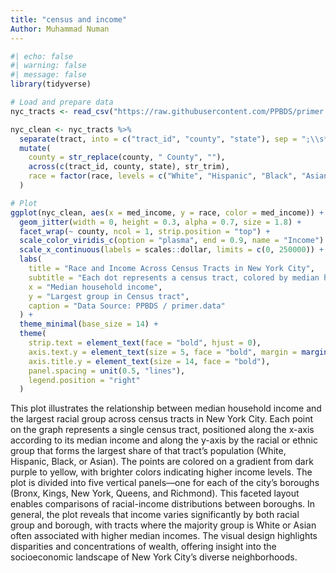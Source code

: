 ```yaml
---
title: "census and income"
Author: Muhammad Numan
---
```


```r
#| echo: false
#| warning: false
#| message: false
library(tidyverse)

# Load and prepare data
nyc_tracts <- read_csv("https://raw.githubusercontent.com/PPBDS/primer.data/master/data-raw/nyc_tracts.csv")

nyc_clean <- nyc_tracts %>%
  separate(tract, into = c("tract_id", "county", "state"), sep = ";\\s*") %>%
  mutate(
    county = str_replace(county, " County", ""),
    across(c(tract_id, county, state), str_trim),
    race = factor(race, levels = c("White", "Hispanic", "Black", "Asian"))  # Ordered for clarity
  )

# Plot
ggplot(nyc_clean, aes(x = med_income, y = race, color = med_income)) +
  geom_jitter(width = 0, height = 0.3, alpha = 0.7, size = 1.8) +
  facet_wrap(~ county, ncol = 1, strip.position = "top") +
  scale_color_viridis_c(option = "plasma", end = 0.9, name = "Income") +
  scale_x_continuous(labels = scales::dollar, limits = c(0, 250000)) +
  labs(
    title = "Race and Income Across Census Tracts in New York City",
    subtitle = "Each dot represents a census tract, colored by median household income",
    x = "Median household income",
    y = "Largest group in Census tract",
    caption = "Data Source: PPBDS / primer.data"
  ) +
  theme_minimal(base_size = 14) +
  theme(
    strip.text = element_text(face = "bold", hjust = 0),
    axis.text.y = element_text(size = 5, face = "bold", margin = margin(r = 10)),
    axis.title.y = element_text(size = 14, face = "bold"),
    panel.spacing = unit(0.5, "lines"),
    legend.position = "right"
  )
```
This plot illustrates the relationship between median household income and the largest racial group across census tracts in New York City. Each point on the graph represents a single census tract, positioned along the x-axis according to its median income and along the y-axis by the racial or ethnic group that forms the largest share of that tract’s population (White, Hispanic, Black, or Asian). The points are colored on a gradient from dark purple to yellow, with brighter colors indicating higher income levels. The plot is divided into five vertical panels—one for each of the city’s boroughs (Bronx, Kings, New York, Queens, and Richmond). This faceted layout enables comparisons of racial-income distributions between boroughs. In general, the plot reveals that income varies significantly by both racial group and borough, with tracts where the majority group is White or Asian often associated with higher median incomes. The visual design highlights disparities and concentrations of wealth, offering insight into the socioeconomic landscape of New York City's diverse neighborhoods.